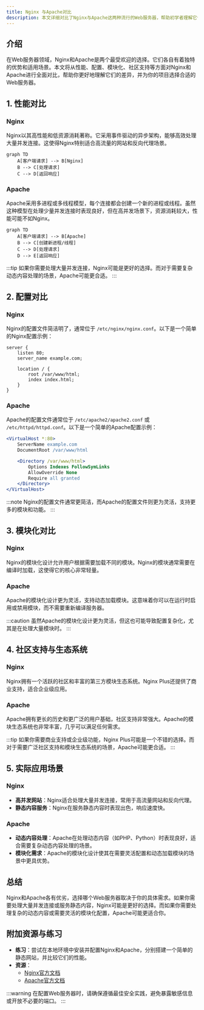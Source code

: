 ```yaml
---
title: Nginx 与Apache对比
description: 本文详细对比了Nginx与Apache这两种流行的Web服务器，帮助初学者理解它们的优缺点、适用场景以及如何选择。
---
```


## 介绍

在Web服务器领域，Nginx和Apache是两个最受欢迎的选择。它们各自有着独特的优势和适用场景。本文将从性能、配置、模块化、社区支持等方面对Nginx和Apache进行全面对比，帮助你更好地理解它们的差异，并为你的项目选择合适的Web服务器。

## 1. 性能对比

### Nginx
Nginx以其高性能和低资源消耗著称。它采用事件驱动的异步架构，能够高效处理大量并发连接。这使得Nginx特别适合高流量的网站和反向代理场景。

```mermaid
graph TD
    A[客户端请求] --> B[Nginx]
    B --> C[处理请求]
    C --> D[返回响应]
```

### Apache
Apache采用多进程或多线程模型，每个连接都会创建一个新的进程或线程。虽然这种模型在处理少量并发连接时表现良好，但在高并发场景下，资源消耗较大，性能可能不如Nginx。

```mermaid
graph TD
    A[客户端请求] --> B[Apache]
    B --> C[创建新进程/线程]
    C --> D[处理请求]
    D --> E[返回响应]
```

:::tip
如果你需要处理大量并发连接，Nginx可能是更好的选择。而对于需要复杂动态内容处理的场景，Apache可能更合适。
:::

## 2. 配置对比

### Nginx
Nginx的配置文件简洁明了，通常位于 `/etc/nginx/nginx.conf`。以下是一个简单的Nginx配置示例：

```nginx
server {
    listen 80;
    server_name example.com;

    location / {
        root /var/www/html;
        index index.html;
    }
}
```

### Apache
Apache的配置文件通常位于 `/etc/apache2/apache2.conf` 或 `/etc/httpd/httpd.conf`。以下是一个简单的Apache配置示例：

```apache
<VirtualHost *:80>
    ServerName example.com
    DocumentRoot /var/www/html

    <Directory /var/www/html>
        Options Indexes FollowSymLinks
        AllowOverride None
        Require all granted
    </Directory>
</VirtualHost>
```

:::note
Nginx的配置文件通常更简洁，而Apache的配置文件则更为灵活，支持更多的模块和功能。
:::

## 3. 模块化对比

### Nginx
Nginx的模块化设计允许用户根据需要加载不同的模块。Nginx的模块通常需要在编译时加载，这使得它的核心非常轻量。

### Apache
Apache的模块化设计更为灵活，支持动态加载模块。这意味着你可以在运行时启用或禁用模块，而不需要重新编译服务器。

:::caution
虽然Apache的模块化设计更为灵活，但这也可能导致配置复杂化，尤其是在处理大量模块时。
:::

## 4. 社区支持与生态系统

### Nginx
Nginx拥有一个活跃的社区和丰富的第三方模块生态系统。Nginx Plus还提供了商业支持，适合企业级应用。

### Apache
Apache拥有更长的历史和更广泛的用户基础，社区支持非常强大。Apache的模块生态系统也非常丰富，几乎可以满足任何需求。

:::tip
如果你需要商业支持或企业级功能，Nginx Plus可能是一个不错的选择。而对于需要广泛社区支持和模块生态系统的场景，Apache可能更合适。
:::

## 5. 实际应用场景

### Nginx
- **高并发网站**：Nginx适合处理大量并发连接，常用于高流量网站和反向代理。
- **静态内容服务**：Nginx在服务静态内容时表现出色，响应速度快。

### Apache
- **动态内容处理**：Apache在处理动态内容（如PHP、Python）时表现良好，适合需要复杂动态内容处理的场景。
- **模块化需求**：Apache的模块化设计使其在需要灵活配置和动态加载模块的场景中更具优势。

## 总结

Nginx和Apache各有优劣，选择哪个Web服务器取决于你的具体需求。如果你需要处理大量并发连接或服务静态内容，Nginx可能是更好的选择。而如果你需要处理复杂的动态内容或需要灵活的模块化配置，Apache可能更适合你。

## 附加资源与练习

- **练习**：尝试在本地环境中安装并配置Nginx和Apache，分别搭建一个简单的静态网站，并比较它们的性能。
- **资源**：
  - [Nginx官方文档](https://nginx.org/en/docs/)
  - [Apache官方文档](https://httpd.apache.org/docs/)

:::warning
在配置Web服务器时，请确保遵循最佳安全实践，避免暴露敏感信息或开放不必要的端口。
:::